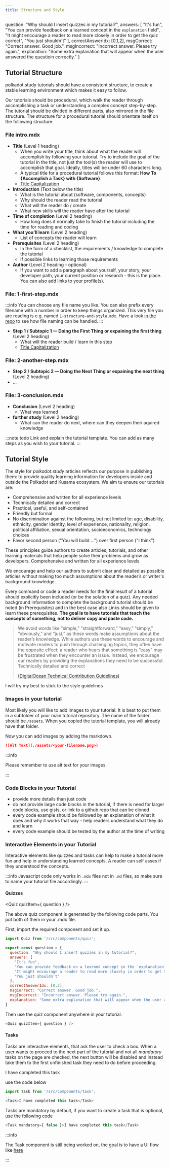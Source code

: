 ```yaml
---
title: Structure and Style
---
```



  question: "Why should I insert quizzes in my tutorial?", 
  answers: [ 
    "It's fun", 
    "You can provide feedback on a learned concept in the `explanation` field", 
    "It might encourage a reader to read more closely in order to get the quiz correct",
    "You just shouldn't"
  ],
  correctAnswerIdx: [0,1,2],
  msgCorrect: "Correct answer. Good job.",
  msgIncorrect: "Incorrect answer. Please try again.",
  explanation: "Some extra explanation that will appear when the user answered the questioin correctly."
}

## Tutorial Structure

polkadot.study tutorials should have a consistent structure, to create a stable learning environment which makes it easy to follow. 

Our tutorials should be procedural, which walk the reader through accomplishing a task or understanding a complex concept step-by-step. The tutorial should be divided in different parts, also mirrored in the file structure. The structure for a procedural tutorial should orientate itself on the following structure:

### File intro.mdx
- **Title** (Level 1 heading)
  - When you write your title, think about what the reader will accomplish by following your tutorial. Try to include the goal of the tutorial in the title, not just the tool(s) the reader will use to accomplish that goal. Ideally, titles will be under 60 characters long.
  - A typical title for a procedural tutorial follows this format: **How To \{Accomplish a Task\} with \{Software\}**.
  - [Title Capitalization](https://capitalizemytitle.com/)
- **Introduction** (Text below the title)
  - What is the tutorial about (software, components, concepts)
  - Why should the reader read the tutorial
  - What will the reader do / create 
  - What new skills will the reader have after the tutorial
- **Time of completion** (Level 2 heading)
  - How long does it normally take to finish the tutorial including the time for reading and coding
- **What you'll learn** (Level 2 heading)
  - List of concepts the reader will learn
- **Prerequisites** (Level 2 heading)
  - In the form of a checklist, the requirements / knowledge to complete the tutorial
  - If possible links to learning those requirements
- **Author** (Level 2 heading - optional)
  - If you want to add a paragraph about yourself, your story, your developer path, your current position or research - this is the place. You can also add links to your profile(s).

### File: 1-first-step.mdx
:::info
You can choose any file name you like. You can also prefix every filename with a number in order to keep things organized. This very file you are reading is e.g. named `1-structure-and-style.mdx`. Have a look [in the repo](https://github.com/PolkadotStudy/website/tree/staging/docs/authors/new-tutorial-on-polkadot-study) to see how file naming can be handled.
:::  
- **Step 1 / Subtopic 1 — Doing the First Thing or expaining the first thing** (Level 2 heading)
  - What will the reader build / learn in this step
  - [Title Capitalization](https://capitalizemytitle.com/)

### File: 2-another-step.mdx
- **Step 2 / Subtopic 2 — Doing the Next Thing or expaining the next thing** (Level 2 heading)
- …

### File: 3-conclusion.mdx
- **Conclusion** (Level 2 heading) 
  - What was learned
- **further study** (Level 2 heading)
  - What can the reader do next, where can they deepen their aquired knowledge

:::note todo
Link and explain the tutorial template. You can add as many steps as you wish to your tutorial.
:::

## Tutorial Style

The style for *polkadot.study* articles reflects our purpose in publishing them: to provide quality learning information for developers inside and outside the Polkadot and Kusama ecosystem. We aim tu ensure our tutorials are:

- Comprehensive and written for all experience levels
- Technically detailed and correct
- Practical, useful, and self-contained
- Friendly but formal
- No discrimination against the following, but not limited to: age, disability, ethnicity, gender identity, level of experience, nationality, religion, political affiliation, sexual orientation, socioeconomics, technology choices
- Favor second person ("You will build ...") over first person ("I think")

These principles guide authors to create articles, tutorials, and other learning materials that help people solve their problems and grow as developers.
Comprehensive and written for all experience levels

We encourage and help our authors to submit clear and detailed as possible articles without making too much assumptions about the reader’s or writer's background knowledge.

Every command or code a reader needs for the final result of a tutorial should explicitly been included (or be the solution of a quiz). Any needed background information to complete the background tutorial should be noted (in Prerequisites) and in the best case also Links should be given to learn these prerequisites. **The goal is to have tutorials that teach the concepts of something, not to deliver copy and paste code.**

> We avoid words like "simple,” "straightforward,” “easy,” “simply,” “obviously,” and “just,” as these words make assumptions about the reader’s knowledge. While authors use these words to encourage and motivate readers to push through challenging topics, they often have the opposite effect; a reader who hears that something is “easy” may be frustrated when they encounter an issue. Instead, we encourage our readers by providing the explanations they need to be successful.
> Technically detailed and correct
>
> [(DigitalOcean Technical Contribution Guidelines)](https://www.digitalocean.com/community/tutorials/digitalocean-s-technical-writing-guidelines)

<Task>I will try my best to stick to the style guidelines</Task>

### Images in your tutorial

Most likely you will like to add images to your tutorial. It is best to put them in a subfolder of your main tutorial repository.
The name of the folder should be `/assets`. When you copied the tutorial template, you will already have that folder.

Now you can add images by adding the markdown.

```md
![Alt Text](./assets/<your-filename.png>)
```

:::info

Please remember to use alt text for your images.

:::

### Code Blocks in your Tutorial

- provide more details than just code
- do not provide large code blocks in the tutorial, if there is need for larger code blocks, use gists, or link to a github repo that can be cloned
- every code example should be followed by an explanation of what it does and why it works that way - help readers understand what they do and learn
- every code example should be tested by the author at the time of writing

### Interactive Elements in your Tutorial

Interactive elements like quizzes and tasks can help to make a tutorial more fun and help in understanding learned concepts.
A reader can self asses if they understood the concepts.

:::info
Javascript code only works in `.mdx` files not in `.md` files, so make sure to name your tutorial file accordingly.
:::

#### Quizzes

<Quiz quizItem={ question } />

The above quiz component is generated by the following code parts. You put both of them in your .mdx file.

First, import the required component and set it up.

```js
import Quiz from '/src/components/quiz';

export const question = { 
  question: "Why should I insert quizzes in my tutorial?", 
  answers: [ 
    "It's fun", 
    "You can provide feedback on a learned concept in the `explanation` field", 
    "It might encourage a reader to read more closely in order to get the quiz correct",
    "You just shouldn't"
  ],
  correctAnswerIdx: [0,2],
  msgCorrect: "Correct answer. Good job.",
  msgIncorrect: "Incorrect answer. Please try again.",
  explanation: "Some extra explanation that will appear when the user answered the questioin correctly."
}
```

Then use the quiz component anywhere in your tutorial.

```js
<Quiz quizItem={ question } />
```

#### Tasks

Tasks are interactive elements, that ask the user to check a box. When a user wants to proceed to the next part of the tutorial
and not all *mandatory* tasks on the page are checked, the next button will be disabled and instead take them to the first unfinished task
they need to do before proceeding.

<Task>I have completed this task</Task>

use the code below

```js
import Task from '/src/components/task';
...
<Task>I have completed this task</Task>
```

Tasks are mandatory by default, if you want to create a task that is optional, use the following code
```js
<Task mandatory={ false }>I have completed this task</Task>
```

:::info

The Task component is still being worked on, the goal is to have a UI flow like [here](https://www.apollographql.com/tutorials/lift-off-part1/01-feature-overview-and-setup)

:::